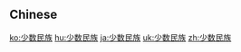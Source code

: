 {{also|少數民族}}
==Chinese==
{{zh-see|少數民族}}

[[ko:少数民族]]
[[hu:少数民族]]
[[ja:少数民族]]
[[uk:少数民族]]
[[zh:少数民族]]